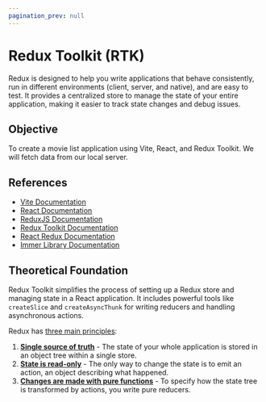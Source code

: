 ```yaml
---
pagination_prev: null
---
```


# Redux Toolkit (RTK)

Redux is designed to help you write applications that behave consistently, run in different environments (client, server, and native), and are easy to test. It provides a centralized store to manage the state of your entire application, making it easier to track state changes and debug issues.

## Objective
To create a movie list application using Vite, React, and Redux Toolkit. We will fetch data from our local server.

## References
- [Vite Documentation](https://vitejs.dev/)
- [React Documentation](https://react.dev/)
- [ReduxJS Documentation](https://redux.js.org/)
- [Redux Toolkit Documentation](https://redux-toolkit.js.org/)
- [React Redux Documentation](https://react-redux.js.org/)
- [Immer Library Documentation](https://immerjs.github.io/immer/)

## Theoretical Foundation
Redux Toolkit simplifies the process of setting up a Redux store and managing state in a React application. It includes powerful tools like `createSlice` and `createAsyncThunk` for writing reducers and handling asynchronous actions.

Redux has [three main principles](https://redux.js.org/understanding/thinking-in-redux/three-principles):
1. [**Single source of truth**](https://redux.js.org/understanding/thinking-in-redux/three-principles#single-source-of-truth) - The state of your whole application is stored in an object tree within a single store.
2. [**State is read-only**](https://redux.js.org/understanding/thinking-in-redux/three-principles#state-is-read-only) - The only way to change the state is to emit an action, an object describing what happened.
3. [**Changes are made with pure functions**](https://redux.js.org/understanding/thinking-in-redux/three-principles#changes-are-made-with-pure-functions) - To specify how the state tree is transformed by actions, you write pure reducers.